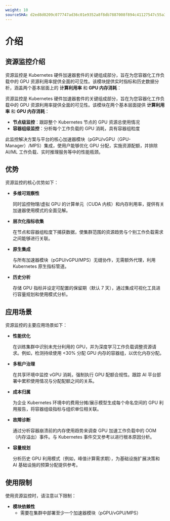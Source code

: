 ```yaml
---
weight: 10
sourceSHA: d2ed8d0209c077747ad36c01e9352a8f8db7887008f894c41127547c55a39f60
---
```


# 介绍

## 资源监控介绍

资源监控是 Kubernetes 硬件加速器套件的关键组成部分，旨在为您容器化工作负载中的 GPU 资源利用率提供全面的可见性。该模块提供实时指标和历史数据分析，涵盖两个基本层面上的 **计算利用率** 和 **GPU 内存消耗**：

资源监控是 Kubernetes 硬件加速器套件的关键组成部分，旨在为您容器化工作负载中的 GPU 资源利用率提供全面的可见性。该模块在两个基本层面提供 **计算利用率** 和 **GPU 内存消耗**：

- **节点级监控**：跟踪整个 Kubernetes 节点的 GPU 资源总使用情况
- **容器组级监控**：分析每个工作负载的 GPU 消耗，具有容器组粒度

此监控解决方案与平台的核心加速器模块（pGPU/vGPU（GPU-Manager）/MPS）集成，使用户能够优化 GPU 分配，实施资源配额，并排除 AI/ML 工作负载、实时推理服务等中的性能瓶颈。

## 优势

资源监控的核心优势如下：

- **多维可观察性**

  同时监控物理/虚拟 GPU 的计算单元（CUDA 内核）和内存利用率，提供有关加速器使用模式的全面见解。

- **层次化指标收集**

  在节点和容器组粒度下捕获数据，使集群范围的资源趋势与个别工作负载需求之间能够进行关联。

- **原生集成**

  与所有加速器模块（pGPU/vGPU/MPS）无缝协作，无需额外代理，利用 Kubernetes 原生指标管道。

- **历史分析**

  存储 GPU 指标并设定可配置的保留期（默认 7 天），通过集成可视化工具进行容量规划和使用模式分析。

## 应用场景

资源监控的主要应用场景如下：

- **性能优化**

  在训练集群中识别未充分利用的 GPU，并为深度学习工作负载调整资源请求。例如，检测持续使用 \<30% 分配 GPU 内存的容器组，以优化内存分配。

- **多租户治理**

  在共享环境中监控 vGPU 消耗，强制执行 GPU 配额合规性。跟踪 AI 平台部署中累积使用情况与分配配额之间的关系。

- **成本归属**

  为企业 Kubernetes 环境中的费用分摊/展示模型生成每个命名空间的 GPU 利用报告，将容器组级指标与组织单位相关联。

- **故障诊断**

  通过分析容器崩溃前的内存使用趋势来调查 GPU 加速工作负载中的 OOM（内存溢出）事件。与 Kubernetes 事件交叉参考以进行根本原因分析。

- **容量规划**

  分析历史 GPU 利用模式（例如，峰值计算需求期），为基础设施扩展决策和 AI 基础设施的预算分配提供参考。

## 使用限制

使用资源监控时，请注意以下限制：

- **模块依赖性**
  - 需要在集群中部署至少一个加速器模块（pGPU/vGPU/MPS）
